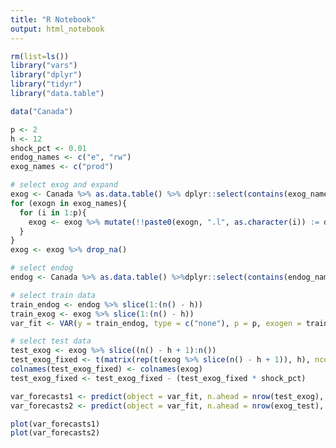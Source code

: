 ```yaml
---
title: "R Notebook"
output: html_notebook
---
```


```r
rm(list=ls())
library("vars")
library("dplyr")
library("tidyr")
library("data.table")
```

```r
data("Canada")

p <- 2
h <- 12
shock_pct <- 0.01
endog_names <- c("e", "rw")
exog_names <- c("prod")

# select exog and expand
exog <- Canada %>% as.data.table() %>% dplyr::select(contains(exog_names))
for (exogn in exog_names){
  for (i in 1:p){
    exog <- exog %>% mutate(!!paste0(exogn, ".l", as.character(i)) := dplyr::lag(x = !!sym(exogn), n = i))
  } 
}
exog <- exog %>% drop_na()

# select endog
endog <- Canada %>% as.data.table() %>%dplyr::select(contains(endog_names)) %>% slice(p+1:n())

# select train data
train_endog <- endog %>% slice(1:(n() - h))
train_exog <- exog %>% slice(1:(n() - h))
var_fit <- VAR(y = train_endog, type = c("none"), p = p, exogen = train_exog)

# select test data
test_exog <- exog %>% slice((n() - h + 1):n())
test_exog_fixed <- t(matrix(rep(t(exog %>% slice(n() - h + 1)), h), ncol = h)) %>% as.data.table()
colnames(test_exog_fixed) <- colnames(exog)
test_exog_fixed <- test_exog_fixed - (test_exog_fixed * shock_pct) 

var_forecasts1 <- predict(object = var_fit, n.ahead = nrow(test_exog), dumvar = test_exog)
var_forecasts2 <- predict(object = var_fit, n.ahead = nrow(exog_test), dumvar = test_exog_fixed)

plot(var_forecasts1)
plot(var_forecasts2)
```








